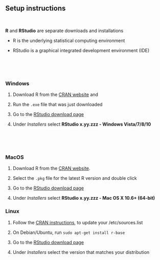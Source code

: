 ## Setup instructions {.allowframebreaks}

&nbsp;

**R** and **RStudio** are separate downloads and installations

- R is the underlying statistical computing environment

- RStudio is a graphical integrated development environment (IDE)

&nbsp; 

&nbsp; 

### Windows

1. Download R from
  the [CRAN website](https://cran.r-project.org/bin/windows/base/release.htm) and

2. Run the `.exe` file that was just downloaded

3. Go to the [RStudio download page](https://www.rstudio.com/products/rstudio/download/#download)

4. Under *Installers* select **RStudio x.yy.zzz - Windows Vista/7/8/10**

&nbsp;

&nbsp;

### MacOS

1. Download R from the [CRAN website](https://cran.r-project.org/bin/macosx/).

2. Select the `.pkg` file for the latest R version and double click

3. Go to the [RStudio download page](https://www.rstudio.com/products/rstudio/download/#download)

4. Under *Installers* select **RStudio x.yy.zzz - Mac OS X 10.6+ (64-bit)** 


### Linux

1. Follow the [CRAN instructions](https://cloud.r-project.org/bin/linux), to update your /etc/sources.list

2. On Debian/Ubuntu, run `sudo apt-get install r-base` 

3. Go to the [RStudio download page](https://www.rstudio.com/products/rstudio/download/#download)

4. Under *Installers* select the version that matches your distribution

